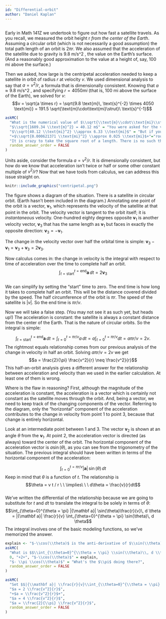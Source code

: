 ```yaml
---
id: "Differential-orbit"
author: "Daniel Kaplan"
---
```


```r

```

Early in Math 141Z we undertook to figure out how fast a satellite travels. As you recall, we measured the orbit height r *from the center of the Earth*. Assuming a circular orbit (which is not necessarily a good assumption) the total path length of an orbit is $2 \pi r$. We also assumed that the acceleration of the satellite due to gravity is 9.8 m/s^2 , the value on the Earth's surface. (And a reasonably good approximation to the value at a height of, say, 100 mi above the surface.)

Then we asked, how large is the centripetal acceleration needed to keep a satellite in orbit of radius $r$ at velocity $v$. We used dimensional analysis to say that $a = v^2/r$, a formula that is dimensionally consistent. Knowing that $a \approx 9.8$ m/s^2 , and specifying $r = 4050mi$ (that is, 100 mi above the surface of the Earth), we solved for $v$: $$v = \sqrt{a \times r} = \sqrt{9.8 \text{m}\, \text{s}^{-2} \times 4050 \text{mi}} = 191.5 \sqrt{\text{m}\cdot\text{mi}\strut}\ \text{s}^{-1}$$

```r
askMC(
  "What is the numerical value of $\\sqrt{\\text{m}\\cdot\\text{mi}\\strut}$ expressed in miles?",
  "$\\sqrt{1609.34 \\text{m}^2} = 40.12 m$" = "You were asked for the value of $\\sqrt{\\text{m}\\cdot\\text{mi}\\strut}$ in miles, not meters.",
  "$\\sqrt{40.12 \\text{mi}^2} \\approx 6.33 \\text{mi}$" = "But if you think about the area of 1 meter times 1 mile, it is much, much less than a square mile. The square root of a square mile is 1 mile. So the true answer must be much less than that.",
  "+$\\sqrt{0.000621371 \\text{mi}^2} \\approx 0.025 \\text{mi}$+"="roughly 1/1600, which makes sense considering there are roughly 1600 m in a mile.",
  "It is crazy to take the square root of a length. There is no such thing as $\\sqrt{1 m\\strut}$." = "Indeed, there is no such thing as $\\sqrt{1 m\\strut}$. But that is  irrelevant here because the contents of the square-root are a product of 1 m $\\times$ 1 mile, which has dimension L^2 Taking the squareroot of a quantity with dimension L^2 gives a quantity with dimension L, a perfectly everyday affair.",
  random_answer_order = FALSE
)
```

Units aside, consider the formula $a = v^2/r$. It is dimensionally consistent, but how do we know that acceleration isn't twice or half or some other constant multiple of $v^2/r$? Now that we have tools from calculus, we can address this issue straight on.

```r
knitr::include_graphics("centripetal.png")
```

The figure shows a diagram of the situation. There is a satellite in circular orbit. (Earth hasn't been included in the diagram.) Annotating one point of the orbit is a vector, ${\mathbf v}_1$, which represents the  velocity of the satellite at that point in the orbit. The velocity vector is tangent to the orbit itself; it is *instantaneous* velocity. One-hundred eighty degrees opposite ${\mathbf v}_1$ is another velocity vector, ${\mathbf v}_3$ that has the same length as ${\mathbf v}_1$ but faces in exactly the opposite direction: ${\mathbf v}_3 = -{\mathbf v}_1$.

The change in the velocity vector over half the orbital time is simple: ${\mathbf v}_3 - {\mathbf v}_1 = {\mathbf v}_3 + {\mathbf v}_3 = 2 {\mathbf v}_3$. 

Now calculus comes in: the change in velocity is the integral with respect to time of acceleration over the time to complete half an orbit. $$\int_{t=\text{start}}^{t=\text{end}} {\mathbf a}\, dt = 2 {\mathbf v}_3$$  
We can simplify by setting the "start" time to zero. The end time is how long it takes to complete half an orbit. This will be the distance covered divided by the speed. The half circumference of the orbit is $\pi r$. The speed of the satellite is $|v|$. So the end time is $\pi r/ v$.

Now we will take a false step. (You may not see it as such yet, but heads up!) The acceleration is constant: the satellite is always a constant distance from the center of the Earth. That is the nature of circular orbits. So the integral is simple: 

$$\int_{t=\text{start}}^{t=\text{end}} {\mathbf a}\, dt = \int_{t=0}^{t=\pi r /v} a\, dt = a \int_{t=0}^{t=\pi r /v} dt = a \pi r/v = 2v .$$
The rightmost equals relationship comes from our previous analysis of the change in velocity in half an orbit. Solving $a \pi r/v = 2 v$ we get $$a = \frac{2}{\pi} \frac{v^2}{r} \neq \frac{v^2}{r}$$
This half-an-orbit analysis gives a different answer for the relationship between acceleration and velocity than we used in the earlier calculation. At least one of them is wrong.

Where is the flaw in reasoning? First, although the magnitude of the acceleration is constant, the acceleration is a vector which is certainly not constant as the satellite moves through the orbit. And, being a vector, we need to keep track of the changing components of the vector. Referring to the diagram, only the "horizontal" component of the acceleration contributes to the change in velocity from point 1 to point 3, because that change is entirely horizontal. 

Look at an intermediate point between 1 and 3. The vector ${\mathbf v}_2$ is shown at an angle $\theta$ from the ${\mathbf v}_1$. At point 2, the acceleration vector is directed (as always) toward the center of the orbit. The horizontal component of the acceleration vector is $a \sin(\theta)$, as you can see from the trigonometry of the situation. The previous integral should have been written in terms of the horizontal component of the acceleration:

$$\int_{t=0}^{t=\pi r/v} |{\mathbf a}|\,\sin(\theta)\, dt $$
Keep in mind that $\theta$ is a function of $t$. The relationship is $$\theta = v t / r \ \ \implies\ \ \ d\theta = \frac{v}{r}dt$$  
We've written the differential of the relationship because we are going to substitute for $t$ and $dt$ to translate the integral to be solely in terms of $\theta$:
$$\int_{\theta=0}^{\theta = \pi} |{\mathbf a}| \sin(\theta)\frac{r}{v}\, d \theta = |{\mathbf a}| \frac{r}{v} \int_{\theta=0}^{\theta = \pi} \sin(\theta)\, d \theta$$
The integral involves one of the basic modeling functions, so we've memorized the answer.

```r
explain <- "$-\\cos(\\theta)$ is the anti-derivative of $\\sin(\\theta)$, but we are asking for the value of a definite integral, so the answer you give should be a number."
askMC(
  "What is $$\\int_{\\theta=0}^{\\theta = \\pi} \\sin(\\theta)\\, d \\theta \\ \\text{?}$$",
  0, "+2+", "$-\\cos(\\theta)$" = explain,
  "$- \\pi \\cos(\\theta)$" = "What's the $\\pi$ doing there?",
  random_answer_order = FALSE
)
```

```r
askMC(
  "Set $$|{\\mathbf a}| \\frac{r}{v}\\int_{\\theta=0}^{\\theta = \\pi} \\sin(\\theta)\\, d \\theta = 2 v$$ and solve for $a$. Which one of these is it?",
  "$a = 2 \\frac{v^2}{r}$",
  "+$a = \\frac{v^2}{r}$+",
  "$a = 4 \\frac{v^2}{r}$",
  "$a = \\frac{2}{\\pi} \\frac{v^2}{r}$",
  random_answer_order = FALSE 
)
```

